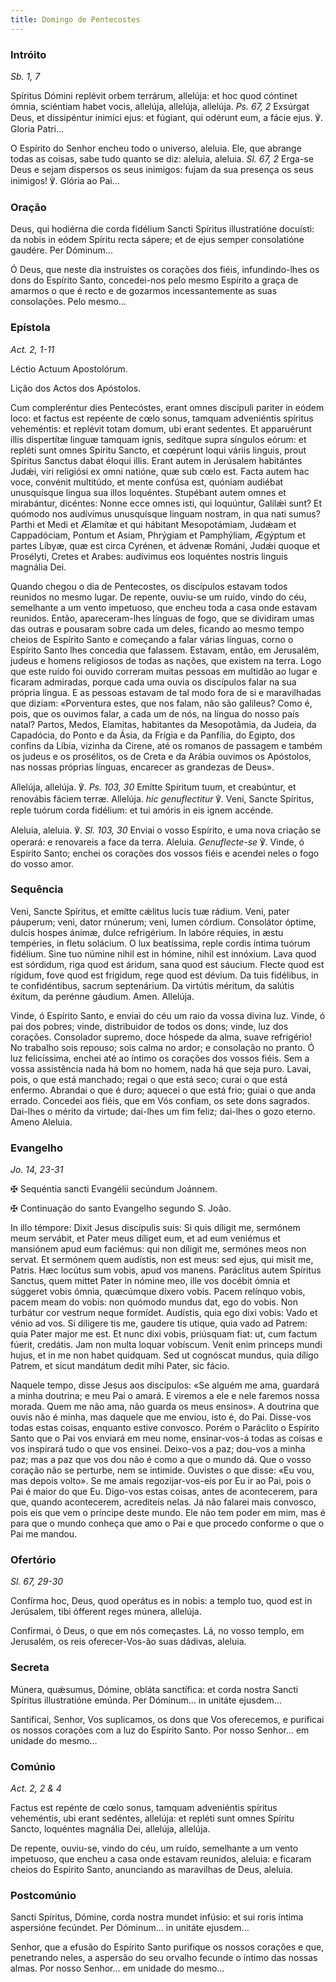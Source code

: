 ```yaml
---
title: Domingo de Pentecostes
---
```


### Intróito

<em>Sb. 1, 7</em>

<div class="side-by-side not-content">

Spíritus Dómini replévit orbem terrárum, allelúja: et hoc quod cóntinet ómnia, sciéntiam habet vocis, allelúja, allelúja, allelúja. <em>Ps. 67, 2</em> Exsúrgat Deus, et dissipéntur inimíci ejus: et fúgiant, qui odérunt eum, a fácie ejus. ℣. Gloria Patri...

O Espírito do Senhor encheu todo o universo, aleluia. Ele, que abrange todas as coisas, sabe tudo quanto se diz: aleluia, aleluia. <em>Sl. 67, 2</em> Erga-se Deus e sejam dispersos os seus inimigos: fujam da sua presença os seus inimigos! ℣. Glória ao Pai...

</div>

### Oração

<div class="side-by-side not-content">

Deus, qui hodiérna die corda fidélium Sancti Spíritus illustratióne docuísti: da nobis in eódem Spíritu recta sápere; et de ejus semper consolatióne gaudére. Per Dóminum...

Ó Deus, que neste dia instruístes os corações dos fiéis, infundindo-lhes os dons do Espírito Santo, concedei-nos pelo mesmo Espírito a graça de amarmos o que é recto e de gozarmos incessantemente as suas consolações. Pelo mesmo...

</div>

### Epístola

<em>Act. 2, 1-11</em>

<div class="side-by-side not-content">

Léctio Actuum Apostolórum.

Lição dos Actos dos Apóstolos.

Cum compleréntur dies Pentecóstes, erant omnes discípuli pariter in eódem loco: et factus est repéente de cœlo sonus, tamquam adveniéntis spíritus veheméntis: et replévit totam domum, ubi erant sedentes. Et apparuérunt illis dispertítæ linguæ tamquam ignis, sedítque supra síngulos eórum: et repléti sunt omnes Spíritu Sancto, et cœpérunt loqui váriis linguis, prout Spíritus Sanctus dabat éloqui illis. Erant autem in Jerúsalem habitántes Judǽi, viri religiósi ex omni natióne, quæ sub cœlo est. Facta autem hac voce, convénit multitúdo, et mente confúsa est, quóniam audiébat unusquísque lingua sua illos loquéntes. Stupébant autem omnes et mirabántur, dicéntes: Nonne ecce omnes isti, qui loquúntur, Galilǽi sunt? Et quómodo nos audívimus unusquísque linguam nostram, in qua nati sumus? Parthi et Medi et Ælamítæ et qui hábitant Mesopotámiam, Judǽam et Cappadóciam, Pontum et Asiam, Phrýgiam et Pamphýliam, Ægýptum et partes Líbyæ, quæ est circa Cyrénen, et ádvenæ Románi, Judǽi quoque et Prosélyti, Cretes et Arabes: audívimus eos loquéntes nostris linguis magnália Dei.

Quando chegou o dia de Pentecostes, os discípulos estavam todos reunidos no mesmo lugar. De repente, ouviu-se um ruído, vindo do céu, semelhante a um vento impetuoso, que encheu toda a casa onde estavam reunidos. Então, apareceram-lhes línguas de fogo, que se dividiram umas das outras e pousaram sobre cada um deles, ficando ao mesmo tempo cheios de Espírito Santo e começando a falar várias línguas, corno o Espírito Santo lhes concedia que falassem. Estavam, então, em Jerusalém, judeus e homens religiosos de todas as nações, que existem na terra. Logo que este ruído foi ouvido correram muitas pessoas em multidão ao lugar e ficaram admiradas, porque cada uma ouvia os discípulos falar na sua própria língua. E as pessoas estavam de tal modo fora de si e maravilhadas que diziam: «Porventura estes, que nos falam, não são galileus? Como é, pois, que os ouvimos falar, a cada um de nós, na língua do nosso país natal? Partos, Medos, Elamitas, habitantes da Mesopotâmia, da Judeia, da Capadócia, do Ponto e da Ásia, da Frígia e da Panfília, do Egipto, dos confins da Líbia, vizinha da Cirene, até os romanos de passagem e também os judeus e os prosélitos, os de Creta e da Arábia ouvimos os Apóstolos, nas nossas próprias línguas, encarecer as grandezas de Deus».

</div>

<div class="side-by-side not-content">

Allelúja, allelúja. ℣. <em>Ps. 103, 30</em> Emítte Spíritum tuum, et creabúntur, et renovábis fáciem terræ. Allelúja. <em>hic genuflectitur</em> ℣. Veni, Sancte Spíritus, reple tuórum corda fidélium: et tui amóris in eis ignem accénde.

Aleluia, aleluia. ℣. <em>Sl. 103, 30</em> Enviai o vosso Espírito, e uma nova criação se operará: e renovareis a face da terra. Aleluia. <em>Genuflecte-se</em> ℣. Vinde, ó Espírito Santo; enchei os corações dos vossos fiéis e acendei neles o fogo do vosso amor.

</div>

### Sequência

<div class="side-by-side not-content">

Veni, Sancte Spíritus, et emítte cǽlitus lucis tuæ rádium. Veni, pater páuperum; veni, dator rnúnerum; veni, lumen córdium. Consolátor óptime, dulcis hospes ánimæ, dulce refrigérium. In labóre réquies, in æstu tempéries, in fletu solácium. O lux beatíssima, reple cordis íntima tuórum fidélium. Sine tuo númine nihil est in hómine, nihil est innóxium. Lava quod est sórdidum, riga quod est áridum, sana quod est sáucium. Flecte quod est rígidum, fove quod est frígidum, rege quod est dévium. Da tuis fidélibus, in te confidéntibus, sacrum septenárium. Da virtútis méritum, da salútis éxitum, da perénne gáudium. Amen. Allelúja.

Vinde, ó Espírito Santo, e enviai do céu um raio da vossa divina luz. Vinde, ó pai dos pobres; vinde, distribuidor de todos os dons; vinde, luz dos corações. Consolador supremo, doce hóspede da alma, suave refrigério! No trabalho sois repouso; sois calma no ardor; e consolação no pranto. Ó luz felicíssima, enchei até ao íntimo os corações dos vossos fiéis. Sem a vossa assistência nada há bom no homem, nada há que seja puro. Lavai, pois, o que está manchado; regai o que está seco; curai o que está enfermo. Abrandai o que é duro; aquecei o que está frio; guiai o que anda errado. Concedei aos fiéis, que em Vós confiam, os sete dons sagrados. Dai-lhes o mérito da virtude; dai-lhes um fim feliz; dai-lhes o gozo eterno. Ameno Aleluia.

</div>

### Evangelho

<em>Jo. 14, 23-31</em>

<div class="side-by-side not-content">

<span class="cross text-red-500">✠</span> Sequéntia sancti Evangélii secúndum Joánnem.

<span class="cross text-red-500">✠</span> Continuação do santo Evangelho segundo S. João.

In illo témpore: Dixit Jesus discípulis suis: Si quis díligit me, sermónem meum servábit, et Pater meus díliget eum, et ad eum veniémus et mansiónem apud eum faciémus: qui non díligit me, sermónes meos non servat. Et sermónem quem audístis, non est meus: sed ejus, qui misit me, Patris. Hæc locútus sum vobis, apud vos manens. Paráclitus autem Spíritus Sanctus, quem mittet Pater in nómine meo, ille vos docébit ómnia et súggeret vobis ómnia, quæcúmque díxero vobis. Pacem relínquo vobis, pacem meam do vobis: non quómodo mundus dat, ego do vobis. Non turbátur cor vestrum neque formídet. Audístis, quia ego dixi vobis: Vado et vénio ad vos. Si diligere tis me, gaudere tis utique, quia vado ad Patrem: quia Pater major me est. Et nunc dixi vobis, priúsquam fiat: ut, cum factum fúerit, credátis. Jam non multa loquar vobíscum. Venit enim princeps mundi hujus, et in me non habet quidquam. Sed ut cognóscat mundus, quia díligo Patrem, et sicut mandátum dedit mihi Pater, sic fácio.

Naquele tempo, disse Jesus aos discípulos: «Se alguém me ama, guardará a minha doutrina; e meu Pai o amará. E viremos a ele e nele faremos nossa morada. Quem me não ama, não guarda os meus ensinos». A doutrina que ouvis não é minha, mas daquele que me enviou, isto é, do Pai. Disse-vos todas estas coisas, enquanto estive convosco. Porém o Paráclito o Espírito Santo que o Pai vos enviará em meu nome, ensinar-vos-á todas as coisas e vos inspirará tudo o que vos ensinei. Deixo-vos a paz; dou-vos a minha paz; mas a paz que vos dou não é como a que o mundo dá. Que o vosso coração não se perturbe, nem se intimide. Ouvistes o que disse: «Eu vou, mas depois volto». Se me amais regozijar-vos-eis por Eu ir ao Pai, pois o Pai é maior do que Eu. Digo-vos estas coisas, antes de acontecerem, para que, quando acontecerem, acrediteis nelas. Já não falarei mais convosco, pois eis que vem o príncipe deste mundo. Ele não tem poder em mim, mas é para que o mundo conheça que amo o Pai e que procedo conforme o que o Pai me mandou.

</div>

### Ofertório

<em>Sl. 67, 29-30</em>

<div class="side-by-side not-content">

Confírma hoc, Deus, quod operátus es in nobis: a templo tuo, quod est in Jerúsalem, tibi ófferent reges múnera, allelúja.

Confirmai, ó Deus, o que em nós começastes. Lá, no vosso templo, em Jerusalém, os reis oferecer-Vos-ão suas dádivas, aleluia.

</div>

### Secreta

<div class="side-by-side not-content">

Múnera, quǽsumus, Dómine, obláta sanctífica: et corda nostra Sancti Spíritus illustratióne emúnda. Per Dóminum... in unitáte ejusdem...

Santificai, Senhor, Vos suplicamos, os dons que Vos oferecemos, e purificai os nossos corações com a luz do Espírito Santo. Por nosso Senhor... em unidade do mesmo...

</div>

### Comúnio

<em>Act. 2, 2 & 4</em>

<div class="side-by-side not-content">

Factus est repénte de cœlo sonus, tamquam adveniéntis spíritus veheméntis, ubi erant sedéntes, allelúja: et repléti sunt omnes Spíritu Sancto, loquéntes magnália Dei, allelúja, allelúja.

De repente, ouviu-se, vindo do céu, um ruído, semelhante a um vento impetuoso, que encheu a casa onde estavam reunidos, aleluia: e ficaram cheios do Espírito Santo, anunciando as maravilhas de Deus, aleluia.

</div>

### Postcomúnio

<div class="side-by-side not-content">

Sancti Spíritus, Dómine, corda nostra mundet infúsio: et sui roris íntima aspersióne fecúndet. Per Dóminum... in unitáte ejusdem...

Senhor, que a efusão do Espírito Santo purifique os nossos corações e que, penetrando neles, a aspersão do seu orvalho fecunde o íntimo das nossas almas. Por nosso Senhor... em unidade do mesmo...

</div>
